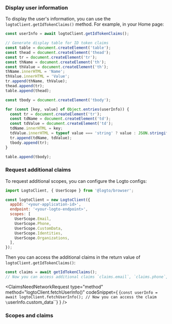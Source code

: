 

### Display user information

To display the user's information, you can use the `logtoClient.getIdTokenClaims()` method. For example, in your Home page:

```js title="Home.js"
const userInfo = await logtoClient.getIdTokenClaims();

// Generate display table for ID token claims
const table = document.createElement('table');
const thead = document.createElement('thead');
const tr = document.createElement('tr');
const thName = document.createElement('th');
const thValue = document.createElement('th');
thName.innerHTML = 'Name';
thValue.innerHTML = 'Value';
tr.append(thName, thValue);
thead.append(tr);
table.append(thead);

const tbody = document.createElement('tbody');

for (const [key, value] of Object.entries(userInfo)) {
  const tr = document.createElement('tr');
  const tdName = document.createElement('td');
  const tdValue = document.createElement('td');
  tdName.innerHTML = key;
  tdValue.innerHTML = typeof value === 'string' ? value : JSON.stringify(value);
  tr.append(tdName, tdValue);
  tbody.append(tr);
}

table.append(tbody);
```

### Request additional claims

<FindUserInfoMissing method="getIdTokenClaims()" />

<ScopesAndClaimsIntroduction />

To request additional scopes, you can configure the Logto configs:

```js title="index.js"
import LogtoClient, { UserScope } from '@logto/browser';

const logtoClient = new LogtoClient({
  appId: '<your-application-id>',
  endpoint: '<your-logto-endpoint>',
  scopes: [
    UserScope.Email,
    UserScope.Phone,
    UserScope.CustomData,
    UserScope.Identities,
    UserScope.Organizations,
  ],
});
```

Then you can access the additional claims in the return value of `logtoClient.getIdTokenClaims()`:

```ts
const claims = await getIdTokenClaims();
// Now you can access additional claims `claims.email`, `claims.phone`, etc.
```

<ClaimsNeedNetworkRequest
  type="method"
  method="logtoClient.fetchUserInfo()"
  codeSnippet={
    <CodeBlock language="js">{`const userInfo = await logtoClient.fetchUserInfo();
// Now you can access the claim \`userInfo.custom_data\``}</CodeBlock>
  }
/>

### Scopes and claims

<ScopesAndClaims />
